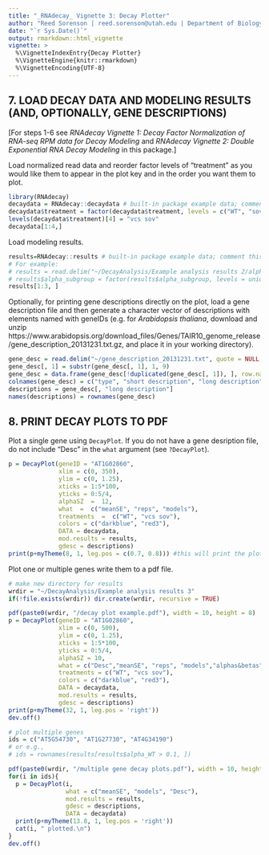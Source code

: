 ```yaml
---
title: "_RNAdecay_ Vignette 3: Decay Plotter"
author: "Reed Sorenson | reed.sorenson@utah.edu | Department of Biology | University of Utah"
date: "`r Sys.Date()`"
output: rmarkdown::html_vignette
vignette: >
  %\VignetteIndexEntry{Decay Plotter}
  %\VignetteEngine{knitr::rmarkdown}
  %\VignetteEncoding{UTF-8}
---
```



## 7. LOAD DECAY DATA AND MODELING RESULTS (AND, OPTIONALLY, GENE DESCRIPTIONS)
[For steps 1-6 see _RNAdecay Vignette 1: Decay Factor Normalization of RNA-seq RPM data for Decay Modeling_ and _RNAdecay Vignette 2: Double Exponential RNA Decay Modeling_ in this package.]

Load normalized read data and reorder factor levels of "treatment" as you would like them to appear in the plot key and in the order you want them to plot.
```r
library(RNAdecay)
decaydata = RNAdecay::decaydata # built-in package example data; comment this line out to use your own decaydata
decaydata$treatment = factor(decaydata$treatment, levels = c("WT", "sov", "vcs", "vs")) # you must type them identically in the new order  
levels(decaydata$treatment)[4] = "vcs sov"
decaydata[1:4,]
```

Load modeling results.
```r
results=RNAdecay::results # built-in package example data; comment this line out to use your own results
# For example:
# results = read.delim("~/DecayAnalysis/Example analysis results 2/alphas+betas+mods+grps+patterns+relABs.txt", header = TRUE, colClasses =  c(NA, rep("numeric", 9), rep("integer", 3), rep("character", 3), rep("numeric", 6)))
# results$alpha_subgroup = factor(results$alpha_subgroup, levels = unique(results$alpha_subgroup))
results[1:3, ]
```

Optionally, for printing gene descriptions directly on the plot, load a gene description file and then generate a character vector of descriptions with elements named with geneIDs 
(e.g. for _Arabidopsis thaliana_, download and unzip   https://www.arabidopsis.org/download_files/Genes/TAIR10_genome_release/gene_description_20131231.txt.gz, and place it in your working directory).
```r
gene_desc = read.delim("~/gene_description_20131231.txt", quote = NULL, comment = '', header = FALSE)
gene_desc[, 1] = substr(gene_desc[, 1], 1, 9)
gene_desc = data.frame(gene_desc[!duplicated(gene_desc[, 1]), ], row.names = 1)
colnames(gene_desc) = c("type", "short description", "long description", "computational description")
descriptions = gene_desc[, "long description"]
names(descriptions) = rownames(gene_desc)
```

## 8. PRINT DECAY PLOTS TO PDF

Plot a single gene using `DecayPlot`. If you do not have a gene desription file, do not include "Desc" in the `what` argument (see `?DecayPlot`). 
```r
p = DecayPlot(geneID = "AT1G02860", 
              xlim = c(0, 350), 
              ylim = c(0, 1.25), 
              xticks = 1:5*100, 
              yticks = 0:5/4,
              alphaSZ  =  12, 
              what  =  c("meanSE", "reps", "models"),
              treatments  =  c("WT", "vcs sov"), 
              colors = c("darkblue", "red3"),
              DATA = decaydata, 
              mod.results = results, 
              gdesc = descriptions)
print(p+myTheme(8, 1, leg.pos = c(0.7, 0.8))) #this will print the plot to your current graphics device (dev.cur() tells you what that is), if you do not have a graphics device open (e.g., "null device") initiate one (e.g., use quartz(),pdf(), or windows(); dev.off() closes the device and writes the file).
```

Plot one or multiple genes write them to a pdf file. 
```r
# make new directory for results
wrdir = "~/DecayAnalysis/Example analysis results 3"
if(!file.exists(wrdir)) dir.create(wrdir, recursive = TRUE)

pdf(paste0(wrdir, "/decay plot example.pdf"), width = 10, height = 8)
p = DecayPlot(geneID = "AT1G02860", 
              xlim = c(0, 500), 
              ylim = c(0, 1.25), 
              xticks = 1:5*100, 
              yticks = 0:5/4,
              alphaSZ = 10, 
              what = c("Desc","meanSE", "reps", "models","alphas&betas"),
              treatments = c("WT", "vcs sov"),
              colors = c("darkblue", "red3"),
              DATA = decaydata,
              mod.results = results,
              gdesc = descriptions)
print(p+myTheme(32, 1, leg.pos = 'right'))
dev.off()

# plot multiple genes
ids = c("AT5G54730", "AT1G27730", "AT4G34190")
# or e.g.,
# ids = rownames(results[results$alpha_WT > 0.1, ]) 

pdf(paste0(wrdir, "/multiple gene decay plots.pdf"), width = 10, height = 7)
for(i in ids){
  p = DecayPlot(i, 
                what = c("meanSE", "models", "Desc"),
                mod.results = results, 
                gdesc = descriptions, 
                DATA = decaydata)
  print(p+myTheme(13.8, 1, leg.pos = 'right'))
  cat(i, " plotted.\n")
}
dev.off()
```
